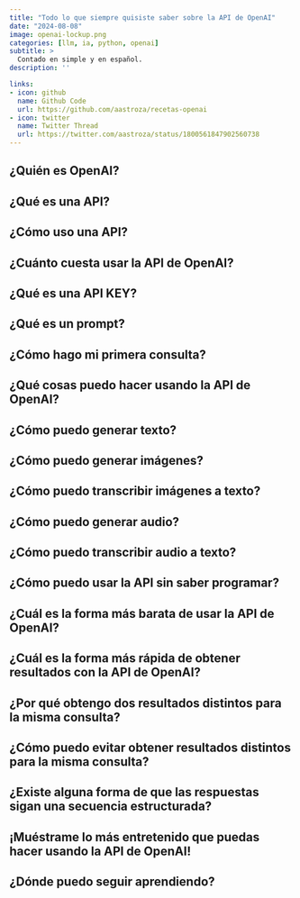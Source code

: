 ```yaml
---
title: "Todo lo que siempre quisiste saber sobre la API de OpenAI"
date: "2024-08-08"
image: openai-lockup.png
categories: [llm, ia, python, openai]
subtitle: >
  Contado en simple y en español.
description: ''

links:
- icon: github
  name: Github Code
  url: https://github.com/aastroza/recetas-openai
- icon: twitter
  name: Twitter Thread
  url: https://twitter.com/aastroza/status/1800561847902560738
---
```



## ¿Quién es OpenAI?

## ¿Qué es una API?

## ¿Cómo uso una API?

## ¿Cuánto cuesta usar la API de OpenAI?

## ¿Qué es una API KEY?

## ¿Qué es un prompt?

## ¿Cómo hago mi primera consulta?

## ¿Qué cosas puedo hacer usando la API de OpenAI?

## ¿Cómo puedo generar texto?

## ¿Cómo puedo generar imágenes?

## ¿Cómo puedo transcribir imágenes a texto?

## ¿Cómo puedo generar audio?

## ¿Cómo puedo transcribir audio a texto?

## ¿Cómo puedo usar la API sin saber programar?

## ¿Cuál es la forma más barata de usar la API de OpenAI?

## ¿Cuál es la forma más rápida de obtener resultados con la API de OpenAI?

## ¿Por qué obtengo dos resultados distintos para la misma consulta?

## ¿Cómo puedo evitar obtener resultados distintos para la misma consulta?

## ¿Existe alguna forma de que las respuestas sigan una secuencia estructurada?

## ¡Muéstrame lo más entretenido que puedas hacer usando la API de OpenAI!

## ¿Dónde puedo seguir aprendiendo?